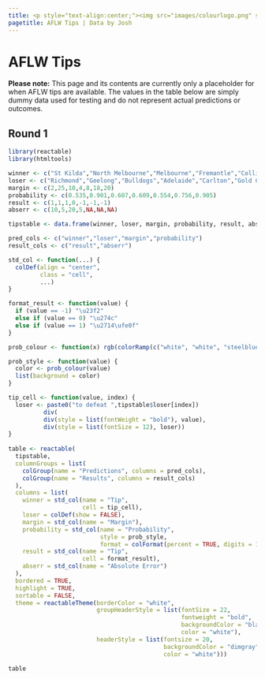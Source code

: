 ---
title: <p style="text-align:center;"><img src="images/colourlogo.png" style="width:100%;"></p>
pagetitle: AFLW Tips | Data by Josh
---

# AFLW Tips
**Please note:** This page and its contents are currently only a placeholder for when AFLW tips are available. The values in the table below are simply dummy data used for testing and do not represent actual predictions or outcomes.

## Round 1
```{r, echo = FALSE, message = FALSE, warning = FALSE}

library(reactable)
library(htmltools)

winner <- c("St Kilda","North Melbourne","Melbourne","Fremantle","Collingwood","GWS","Brisbane")
loser <- c("Richmond","Geelong","Bulldogs","Adelaide","Carlton","Gold Coast","West Coast")
margin <- c(2,25,10,4,8,18,20)
probability <- c(0.535,0.901,0.607,0.609,0.554,0.756,0.905)
result <- c(1,1,1,0,-1,-1,-1)
abserr <- c(10,5,20,5,NA,NA,NA)

tipstable <- data.frame(winner, loser, margin, probability, result, abserr)

pred_cols <- c("winner","loser","margin","probability")
result_cols <- c("result","abserr")

std_col <- function(...) {
  colDef(align = "center", 
         class = "cell", 
         ...)
}

format_result <- function(value) {
  if (value == -1) "\u23f2"
  else if (value == 0) "\u274c"
  else if (value == 1) "\u2714\ufe0f"
}

prob_colour <- function(x) rgb(colorRamp(c("white", "white", "steelblue3"))(x), maxColorValue = 255)

prob_style <- function(value) {
  color <- prob_colour(value)
  list(background = color)
}

tip_cell <- function(value, index) {
  loser <- paste0("to defeat ",tipstable$loser[index])
          div(
          div(style = list(fontWeight = "bold"), value),
          div(style = list(fontSize = 12), loser))
}
  
table <- reactable(
  tipstable,
  columnGroups = list(
    colGroup(name = "Predictions", columns = pred_cols),
    colGroup(name = "Results", columns = result_cols)
  ),
  columns = list(
    winner = std_col(name = "Tip",
                     cell = tip_cell),
    loser = colDef(show = FALSE),
    margin = std_col(name = "Margin"),
    probability = std_col(name = "Probability",
                          style = prob_style,
                          format = colFormat(percent = TRUE, digits = 1)),
    result = std_col(name = "Tip",
                     cell = format_result),
    abserr = std_col(name = "Absolute Error")
  ),
  bordered = TRUE,
  highlight = TRUE,
  sortable = FALSE,
  theme = reactableTheme(borderColor = "white",
                         groupHeaderStyle = list(fontSize = 22,
                                                 fontweight = "bold",
                                                 backgroundColor = "black",
                                                 color = "white"),
                         headerStyle = list(fontsize = 20,
                                            backgroundColor = "dimgray",
                                            color = "white")))

table

```



